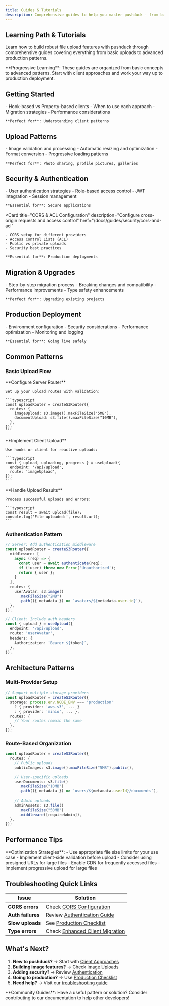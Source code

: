 ```yaml
---
title: Guides & Tutorials
description: Comprehensive guides to help you master pushduck - from basic uploads to advanced patterns and production deployment
---
```



## Learning Path & Tutorials

Learn how to build robust file upload features with pushduck through comprehensive guides covering everything from basic uploads to advanced production patterns.

<Callout type="info">
  **Progressive Learning**: These guides are organized from basic concepts to advanced patterns. Start with client approaches and work your way up to production deployment.
</Callout>

## Getting Started

<Cards>
  <Card 
    title="Client-Side Approaches" 
    description="Compare different ways to implement file uploads in your frontend"
    href="/docs/guides/client-approaches"
  >
    - Hook-based vs Property-based clients
    - When to use each approach
    - Migration strategies
    - Performance considerations
    
    **Perfect for**: Understanding client patterns
  </Card>
</Cards>

## Upload Patterns

<Cards>
  <Card 
    title="Image Uploads" 
    description="Specialized guide for handling image uploads with optimization"
    href="/docs/guides/uploads/images"
  >
    - Image validation and processing
    - Automatic resizing and optimization
    - Format conversion
    - Progressive loading patterns
    
    **Perfect for**: Photo sharing, profile pictures, galleries
  </Card>
</Cards>

## Security & Authentication

<Cards>
  <Card 
    title="Authentication & Authorization" 
    description="Secure your uploads with proper authentication patterns"
    href="/docs/guides/security/authentication"
  >
    - User authentication strategies
    - Role-based access control
    - JWT integration
    - Session management
    
    **Essential for**: Secure applications
  </Card>
  
  <Card 
    title="CORS & ACL Configuration" 
    description="Configure cross-origin requests and access control"
    href="/docs/guides/security/cors-and-acl"
  >
    - CORS setup for different providers
    - Access Control Lists (ACL)
    - Public vs private uploads
    - Security best practices
    
    **Essential for**: Production deployments
  </Card>
</Cards>

## Migration & Upgrades

<Cards>
  <Card 
    title="Enhanced Client Migration" 
    description="Migrate from hook-based to property-based client"
    href="/docs/guides/migration/enhanced-client"
  >
    - Step-by-step migration process
    - Breaking changes and compatibility
    - Performance improvements
    - Type safety enhancements
    
    **Perfect for**: Upgrading existing projects
  </Card>
</Cards>

## Production Deployment

<Cards>
  <Card 
    title="Production Checklist" 
    description="Essential checklist for deploying pushduck to production"
    href="/docs/guides/going-live/production-checklist"
  >
    - Environment configuration
    - Security considerations
    - Performance optimization
    - Monitoring and logging
    
    **Essential for**: Going live safely
  </Card>
</Cards>

## Common Patterns

### Basic Upload Flow

<Steps>
  <Step>
    **Configure Server Router**
    
    Set up your upload routes with validation:
    
    ```typescript
    const uploadRouter = createS3Router({
      routes: {
        imageUpload: s3.image().maxFileSize("5MB"),
        documentUpload: s3.file().maxFileSize("10MB"),
      },
    });
    ```
  </Step>
  
  <Step>
    **Implement Client Upload**
    
    Use hooks or client for reactive uploads:
    
    ```typescript
    const { upload, uploading, progress } = useUpload({
      endpoint: '/api/upload',
      route: 'imageUpload',
    });
    ```
  </Step>
  
  <Step>
    **Handle Upload Results**
    
    Process successful uploads and errors:
    
    ```typescript
    const result = await upload(file);
    console.log('File uploaded:', result.url);
    ```
  </Step>
</Steps>

### Authentication Pattern

```typescript
// Server: Add authentication middleware
const uploadRouter = createS3Router({
  middleware: [
    async (req) => {
      const user = await authenticate(req);
      if (!user) throw new Error('Unauthorized');
      return { user };
    }
  ],
  routes: {
    userAvatar: s3.image()
      .maxFileSize("2MB")
      .path(({ metadata }) => `avatars/${metadata.user.id}`),
  },
});

// Client: Include auth headers
const { upload } = useUpload({
  endpoint: '/api/upload',
  route: 'userAvatar',
  headers: {
    Authorization: `Bearer ${token}`,
  },
});
```

## Architecture Patterns

### Multi-Provider Setup

```typescript
// Support multiple storage providers
const uploadRouter = createS3Router({
  storage: process.env.NODE_ENV === 'production' 
    ? { provider: 'aws-s3', ... }
    : { provider: 'minio', ... },
  routes: {
    // Your routes remain the same
  },
});
```

### Route-Based Organization

```typescript
const uploadRouter = createS3Router({
  routes: {
    // Public uploads
    publicImages: s3.image().maxFileSize("5MB").public(),
    
    // User-specific uploads
    userDocuments: s3.file()
      .maxFileSize("10MB")
      .path(({ metadata }) => `users/${metadata.userId}/documents`),
      
    // Admin uploads
    adminAssets: s3.file()
      .maxFileSize("50MB")
      .middleware([requireAdmin]),
  },
});
```

## Performance Tips

<Callout type="tip">
  **Optimization Strategies**:
  - Use appropriate file size limits for your use case
  - Implement client-side validation before upload
  - Consider using presigned URLs for large files
  - Enable CDN for frequently accessed files
  - Implement progressive upload for large files
</Callout>

## Troubleshooting Quick Links

| Issue | Solution |
|-------|----------|
| **CORS errors** | Check [CORS Configuration](/docs/guides/security/cors-and-acl) |
| **Auth failures** | Review [Authentication Guide](/docs/guides/security/authentication) |
| **Slow uploads** | See [Production Checklist](/docs/guides/going-live/production-checklist) |
| **Type errors** | Check [Enhanced Client Migration](/docs/guides/migration/enhanced-client) |

## What's Next?

1. **New to pushduck?** → Start with [Client Approaches](/docs/guides/client-approaches)
2. **Building image features?** → Check [Image Uploads](/docs/guides/uploads/images)
3. **Adding security?** → Review [Authentication](/docs/guides/security/authentication)
4. **Going to production?** → Use [Production Checklist](/docs/guides/going-live/production-checklist)
5. **Need help?** → Visit our [troubleshooting guide](/docs/api/troubleshooting)

<Callout type="note">
  **Community Guides**: Have a useful pattern or solution? Consider contributing to our documentation to help other developers!
</Callout> 